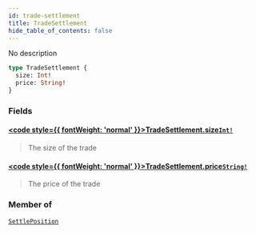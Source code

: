 ```yaml
---
id: trade-settlement
title: TradeSettlement
hide_table_of_contents: false
---
```








No description

```graphql
type TradeSettlement {
  size: Int!
  price: String!
}
```


### Fields

#### [<code style={{ fontWeight: 'normal' }}>TradeSettlement.<b>size</b></code>](#)<Bullet />[`Int!`](/docs/testnet/graphql/scalars/int) <Badge class="secondary" text="non-null"/> <Badge class="secondary" text="scalar"/>
> The size of the trade
> 

#### [<code style={{ fontWeight: 'normal' }}>TradeSettlement.<b>price</b></code>](#)<Bullet />[`String!`](/docs/testnet/graphql/scalars/string) <Badge class="secondary" text="non-null"/> <Badge class="secondary" text="scalar"/>
> The price of the trade
> 



### Member of

[`SettlePosition`](/docs/testnet/graphql/objects/settle-position)  <Badge class="secondary" text="object"/>



